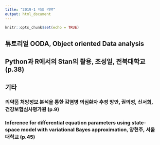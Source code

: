 ```yaml
---
title: "2019-1 학회 리뷰"
output: html_document
---
```


```r
knitr::opts_chunk$set(echo = TRUE)
```

## 튜토리얼 OODA, Object oriented Data analysis

## Python과 R에서의 Stan의 활용, 조성일, 전북대학교 (p.38)

## 기타
### 의약품 처방정보 분석을 통한 감염병 의심환자 추정 방안, 권의정, 신서희, 건강보험심사평가원 (p.9)

### Inference for differential equation parameters using state-space model with variational Bayes approximation, 양현주, 서울대학교 (p.45)